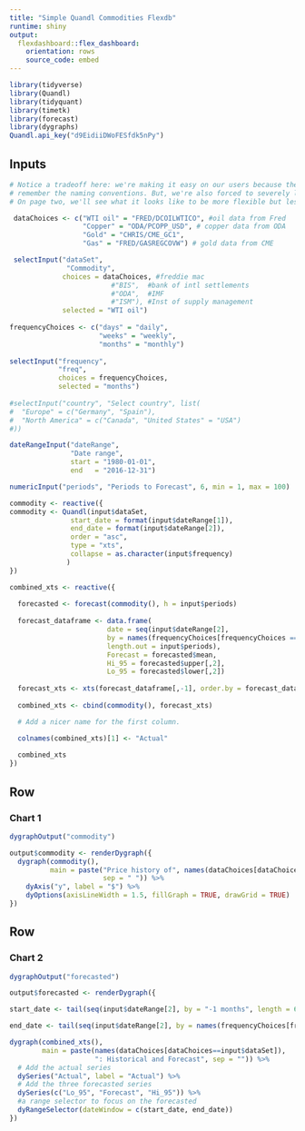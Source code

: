 ```yaml
---
title: "Simple Quandl Commodities Flexdb"
runtime: shiny
output:
  flexdashboard::flex_dashboard:
    orientation: rows
    source_code: embed
---
```


```r
library(tidyverse) 
library(Quandl)
library(tidyquant)
library(timetk)
library(forecast)
library(dygraphs)
Quandl.api_key("d9EidiiDWoFESfdk5nPy")
```

Inputs{.sidebar}
--------------------------------

```r
# Notice a tradeoff here: we're making it easy on our users because they don't need to 
# remember the naming conventions. But, we're also forced to severely limit their choices. 
# On page two, we'll see what it looks like to be more flexible but less efficient.

 dataChoices <- c("WTI oil" = "FRED/DCOILWTICO", #oil data from Fred
                  "Copper" = "ODA/PCOPP_USD", # copper data from ODA
                  "Gold" = "CHRIS/CME_GC1",
                  "Gas" = "FRED/GASREGCOVW") # gold data from CME

 selectInput("dataSet",
              "Commodity",
             choices = dataChoices, #freddie mac
                         #"BIS",  #bank of intl settlements
                         #"ODA",  #IMF
                         #"ISM"), #Inst of supply management
             selected = "WTI oil")
 
frequencyChoices <- c("days" = "daily",
                      "weeks" = "weekly", 
                      "months" = "monthly")
                     
selectInput("frequency",
            "freq",
            choices = frequencyChoices, 
            selected = "months")
                     
#selectInput("country", "Select country", list(
#  "Europe" = c("Germany", "Spain"),
#  "North America" = c("Canada", "United States" = "USA")
#))

dateRangeInput("dateRange",
               "Date range",
               start = "1980-01-01",
               end   = "2016-12-31")

numericInput("periods", "Periods to Forecast", 6, min = 1, max = 100)

commodity <- reactive({
commodity <- Quandl(input$dataSet,
               start_date = format(input$dateRange[1]),
               end_date = format(input$dateRange[2]),
               order = "asc",
               type = "xts",
               collapse = as.character(input$frequency)
              )
})

combined_xts <- reactive({
  
  forecasted <- forecast(commodity(), h = input$periods)
  
  forecast_dataframe <- data.frame(
                        date = seq(input$dateRange[2], 
                        by = names(frequencyChoices[frequencyChoices == input$frequency]),
                        length.out = input$periods),
                        Forecast = forecasted$mean,
                        Hi_95 = forecasted$upper[,2],
                        Lo_95 = forecasted$lower[,2])
  
  forecast_xts <- xts(forecast_dataframe[,-1], order.by = forecast_dataframe[,1])
  
  combined_xts <- cbind(commodity(), forecast_xts)

  # Add a nicer name for the first column.

  colnames(combined_xts)[1] <- "Actual"
  
  combined_xts
})
```


Row
-------------------------------------
    
### Chart 1
    
```r
dygraphOutput("commodity")

output$commodity <- renderDygraph({
  dygraph(commodity(), 
          main = paste("Price history of", names(dataChoices[dataChoices==input$dataSet]), 
                       sep = " ")) %>%
    dyAxis("y", label = "$") %>%
    dyOptions(axisLineWidth = 1.5, fillGraph = TRUE, drawGrid = TRUE)
})

```

Row
-------------------------

### Chart 2

```r

dygraphOutput("forecasted")

output$forecasted <- renderDygraph({

start_date <- tail(seq(input$dateRange[2], by = "-1 months", length = 6), 1)

end_date <- tail(seq(input$dateRange[2], by = names(frequencyChoices[frequencyChoices == input$frequency]), length = input$periods), 1)

dygraph(combined_xts(), 
        main = paste(names(dataChoices[dataChoices==input$dataSet]), 
                     ": Historical and Forecast", sep = "")) %>%
  # Add the actual series
  dySeries("Actual", label = "Actual") %>%
  # Add the three forecasted series
  dySeries(c("Lo_95", "Forecast", "Hi_95")) %>% 
  #a range selector to focus on the forecasted
  dyRangeSelector(dateWindow = c(start_date, end_date))
})
```

